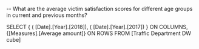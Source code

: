 -- What are the average victim satisfaction scores for different age groups in current and previous months?

SELECT {
	( [Date].[Year].[2018]),
	( [Date].[Year].[2017])
} ON COLUMNS,
{[Measures].[Average amount]} ON ROWS
FROM [Traffic Department DW cube]
